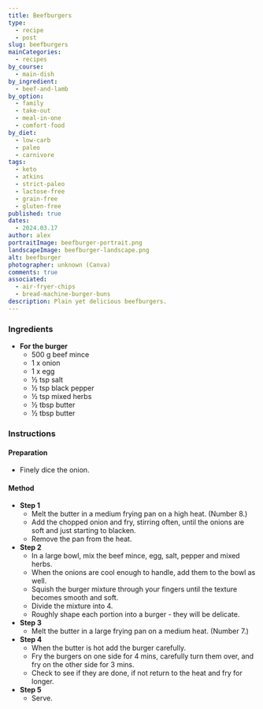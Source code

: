 ```yaml
---
title: Beefburgers
type:
  - recipe
  - post
slug: beefburgers
mainCategories:
  - recipes
by_course:
  - main-dish
by_ingredient:
  - beef-and-lamb
by_option:
  - family
  - take-out
  - meal-in-one
  - comfort-food
by_diet:
  - low-carb
  - paleo
  - carnivore
tags:
  - keto
  - atkins
  - strict-paleo
  - lactose-free
  - grain-free
  - gluten-free
published: true
dates:
  - 2024.03.17
author: alex
portraitImage: beefburger-portrait.png
landscapeImage: beefburger-landscape.png
alt: beefburger
photographer: unknown (Canva)
comments: true
associated:
  - air-fryer-chips
  - bread-machine-burger-buns
description: Plain yet delicious beefburgers.
---
```


<Ingredients>

### Ingredients

- **For the burger**
  - 500 g beef mince
  - 1 x onion
  - 1 x egg
  - ½ tsp salt
  - ½ tsp black pepper
  - ½ tsp mixed herbs
  - ½ tbsp butter
  - ½ tbsp butter

</Ingredients>

<Instructions>

### Instructions

#### Preparation

- Finely dice the onion.

#### Method

- **Step 1**
  - Melt the butter in a medium frying pan on a high heat. (Number 8.)
  - Add the chopped onion and fry, stirring often, until the onions are soft and just starting to blacken.
  - Remove the pan from the heat.
- **Step 2**
  - In a large bowl, mix the beef mince, egg, salt, pepper and mixed herbs.
  - When the onions are cool enough to handle, add them to the bowl as well.
  - Squish the burger mixture through your fingers until the texture becomes smooth and soft.
  - Divide the mixture into 4.
  - Roughly shape each portion into a burger - they will be delicate.
- **Step 3**
  - Melt the butter in a large frying pan on a medium heat. (Number 7.)
- **Step 4**
  - When the butter is hot add the burger carefully.
  - Fry the burgers on one side for 4 mins, carefully turn them over, and fry on the other side for 3 mins.
  - Check to see if they are done, if not return to the heat and fry for longer.
- **Step 5**
  - Serve.

</Instructions>

